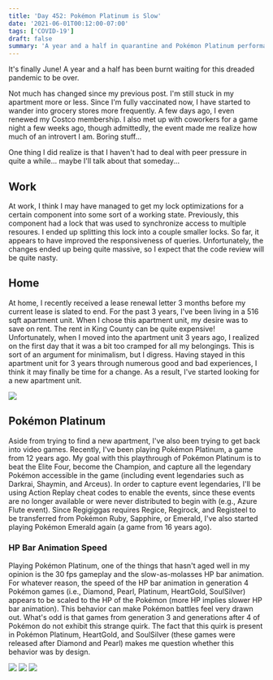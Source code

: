 ```yaml
---
title: 'Day 452: Pokémon Platinum is Slow'
date: '2021-06-01T00:12:00-07:00'
tags: ['COVID-19']
draft: false
summary: 'A year and a half in quarantine and Pokémon Platinum performance.'
---
```


It's finally June! A year and a half has been burnt waiting for this dreaded
pandemic to be over.

Not much has changed since my previous post. I'm still stuck in my apartment
more or less. Since I'm fully vaccinated now, I have started to wander into
grocery stores more frequently. A few days ago, I even renewed my Costco
membership. I also met up with coworkers for a game night a few weeks ago,
though admittedly, the event made me realize how much of an introvert I am.
Boring stuff...

One thing I did realize is that I haven't had to deal with peer pressure in
quite a while... maybe I'll talk about that someday...

## Work

At work, I think I may have managed to get my lock optimizations for a certain
component into some sort of a working state. Previously, this component had a
lock that was used to synchronize access to multiple resoures. I ended up
splitting this lock into a couple smaller locks. So far, it appears to have
improved the responsiveness of queries. Unfortunately, the changes ended up
being quite massive, so I expect that the code review will be quite nasty.

## Home

At home, I recently received a lease renewal letter 3 months before my current
lease is slated to end. For the past 3 years, I've been living in a 516 sqft
apartment unit. When I chose this apartment unit, my desire was to save on rent.
The rent in King County can be quite expensive! Unfortunately, when I moved into
the apartment unit 3 years ago, I realized on the first day that it was a bit
too cramped for all my belongings. This is sort of an argument for minimalism,
but I digress. Having stayed in this apartment unit for 3 years through numerous
good and bad experiences, I think it may finally be time for a change. As a
result, I've started looking for a new apartment unit.

<img src="/static/images/blog/2021-06-01___day-452-pokemon-platinum-is-slow/apartment-unit.jpeg" />

## Pokémon Platinum

Aside from trying to find a new apartment, I've also been trying to get back
into video games. Recently, I've been playing Pokémon Platinum, a game from 12
years ago. My goal with this playthrough of Pokémon Platinum is to beat the
Elite Four, become the Champion, and capture all the legendary Pokémon
accessible in the game (including event legendaries such as Darkrai, Shaymin,
and Arceus). In order to capture event legendaries, I'll be using Action Replay
cheat codes to enable the events, since these events are no longer available or
were never distributed to begin with (e.g., Azure Flute event). Since Regigiggas
requires Regice, Regirock, and Registeel to be transferred from Pokémon Ruby,
Sapphire, or Emerald, I've also started playing Pokémon Emerald again (a game
from 16 years ago).

### HP Bar Animation Speed

Playing Pokémon Platinum, one of the things that hasn't aged well in my opinion
is the 30 fps gameplay and the slow-as-molasses HP bar animation. For whatever
reason, the speed of the HP bar animation in generation 4 Pokémon games (i.e.,
Diamond, Pearl, Platinum, HeartGold, SoulSilver) appears to be scaled to the HP
of the Pokémon (more HP implies slower HP bar animation). This behavior can make
Pokémon battles feel very drawn out. What's odd is that games from generation 3
and generations after 4 of Pokémon do not exhibit this strange quirk. The fact
that this quirk is present in Pokémon Platinum, HeartGold, and SoulSilver (these
games were released after Diamond and Pearl) makes me question whether this
behavior was by design.

<div class="grid grid-cols-3 gap-4 content-start">
  <img src="/static/images/blog/2021-06-01___day-452-pokemon-platinum-is-slow/pkmn-platinum-screenshot-1.png" />
  <img src="/static/images/blog/2021-06-01___day-452-pokemon-platinum-is-slow/pkmn-platinum-screenshot-2.png" />
  <img src="/static/images/blog/2021-06-01___day-452-pokemon-platinum-is-slow/pkmn-platinum-screenshot-3.png" />
</div>
